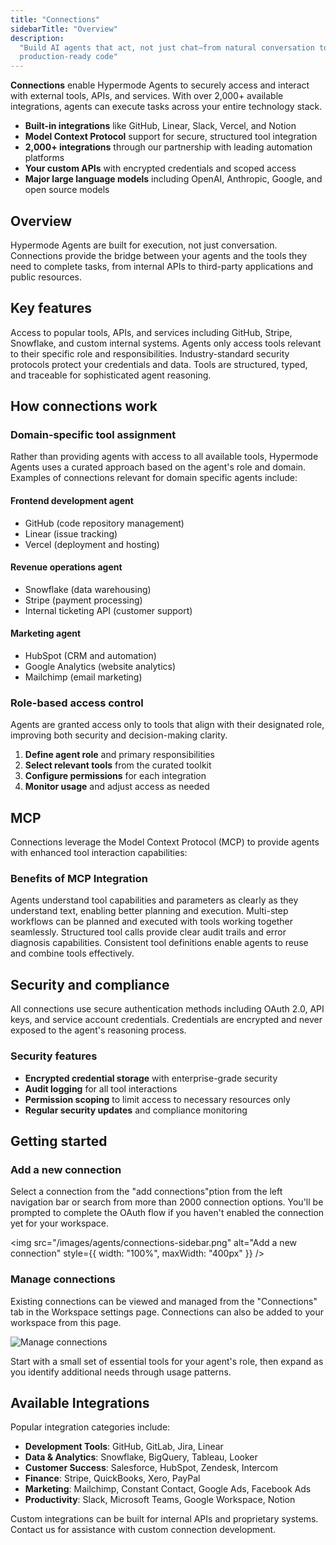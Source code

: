 ```yaml
---
title: "Connections"
sidebarTitle: "Overview"
description:
  "Build AI agents that act, not just chat—from natural conversation to
  production-ready code"
---
```


**Connections** enable Hypermode Agents to securely access and interact with
external tools, APIs, and services. With over 2,000+ available integrations,
agents can execute tasks across your entire technology stack.

- **Built-in integrations** like GitHub, Linear, Slack, Vercel, and Notion
- **Model Context Protocol** support for secure, structured tool integration
- **2,000+ integrations** through our partnership with leading automation
  platforms
- **Your custom APIs** with encrypted credentials and scoped access
- **Major large language models** including OpenAI, Anthropic, Google, and open
  source models

## Overview

Hypermode Agents are built for execution, not just conversation. Connections
provide the bridge between your agents and the tools they need to complete
tasks, from internal APIs to third-party applications and public resources.

## Key features

<CardGroup cols={2}>
  <Card title="2,000+ Integrations" icon="plug">
    Access to popular tools, APIs, and services including GitHub, Stripe,
    Snowflake, and custom internal systems.
  </Card>

<Card title="Role-Based Access" icon="shield-check">
  Agents only access tools relevant to their specific role and responsibilities.
</Card>

<Card title="Secure Authentication" icon="lock">
  Industry-standard security protocols protect your credentials and data.
</Card>

  <Card title="Model Context Protocol" icon="code">
    Tools are structured, typed, and traceable for sophisticated agent
    reasoning.
  </Card>
</CardGroup>

## How connections work

### Domain-specific tool assignment

Rather than providing agents with access to all available tools, Hypermode
Agents uses a curated approach based on the agent's role and domain. Examples of
connections relevant for domain specific agents include:

#### Frontend development agent

- GitHub (code repository management)
- Linear (issue tracking)
- Vercel (deployment and hosting)

#### Revenue operations agent

- Snowflake (data warehousing)
- Stripe (payment processing)
- Internal ticketing API (customer support)

#### Marketing agent

- HubSpot (CRM and automation)
- Google Analytics (website analytics)
- Mailchimp (email marketing)

### Role-based access control

<Info>
  Agents are granted access only to tools that align with their designated role,
  improving both security and decision-making clarity.
</Info>

1. **Define agent role** and primary responsibilities
2. **Select relevant tools** from the curated toolkit
3. **Configure permissions** for each integration
4. **Monitor usage** and adjust access as needed

## MCP

Connections leverage the Model Context Protocol (MCP) to provide agents with
enhanced tool interaction capabilities:

### Benefits of MCP Integration

<CardGroup cols={1}>
  <Card title="Enhanced Reasoning" icon="brain">
    Agents understand tool capabilities and parameters as clearly as they
    understand text, enabling better planning and execution.
  </Card>

<Card title="Sophisticated Planning" icon="route">
  Multi-step workflows can be planned and executed with tools working together
  seamlessly.
</Card>

<Card title="Improved Debugging" icon="bug">
  Structured tool calls provide clear audit trails and error diagnosis
  capabilities.
</Card>

  <Card title="Tool Reusability" icon="recycle">
    Consistent tool definitions enable agents to reuse and combine tools
    effectively.
  </Card>
</CardGroup>

## Security and compliance

<Warning>
  All connections use secure authentication methods including OAuth 2.0, API
  keys, and service account credentials. Credentials are encrypted and never
  exposed to the agent's reasoning process.
</Warning>

### Security features

- **Encrypted credential storage** with enterprise-grade security
- **Audit logging** for all tool interactions
- **Permission scoping** to limit access to necessary resources only
- **Regular security updates** and compliance monitoring

## Getting started

### Add a new connection

Select a connection from the "add connections"ption from the left navigation bar
or search from more than 2000 connection options. You'll be prompted to complete
the OAuth flow if you haven't enabled the connection yet for your workspace.

<img
  src="/images/agents/connections-sidebar.png"
  alt="Add a new connection"
  style={{ width: "100%", maxWidth: "400px" }}
/>

### Manage connections

Existing connections can be viewed and managed from the "Connections" tab in the
Workspace settings page. Connections can also be added to your workspace from
this page.

![Manage connections](/images/agents/connections-manage.png)

<Tip>
  Start with a small set of essential tools for your agent's role, then expand
  as you identify additional needs through usage patterns.
</Tip>

## Available Integrations

Popular integration categories include:

- **Development Tools**: GitHub, GitLab, Jira, Linear
- **Data & Analytics**: Snowflake, BigQuery, Tableau, Looker
- **Customer Success**: Salesforce, HubSpot, Zendesk, Intercom
- **Finance**: Stripe, QuickBooks, Xero, PayPal
- **Marketing**: Mailchimp, Constant Contact, Google Ads, Facebook Ads
- **Productivity**: Slack, Microsoft Teams, Google Workspace, Notion

<Info>
  Custom integrations can be built for internal APIs and proprietary systems.
  Contact us for assistance with custom connection development.
</Info>
